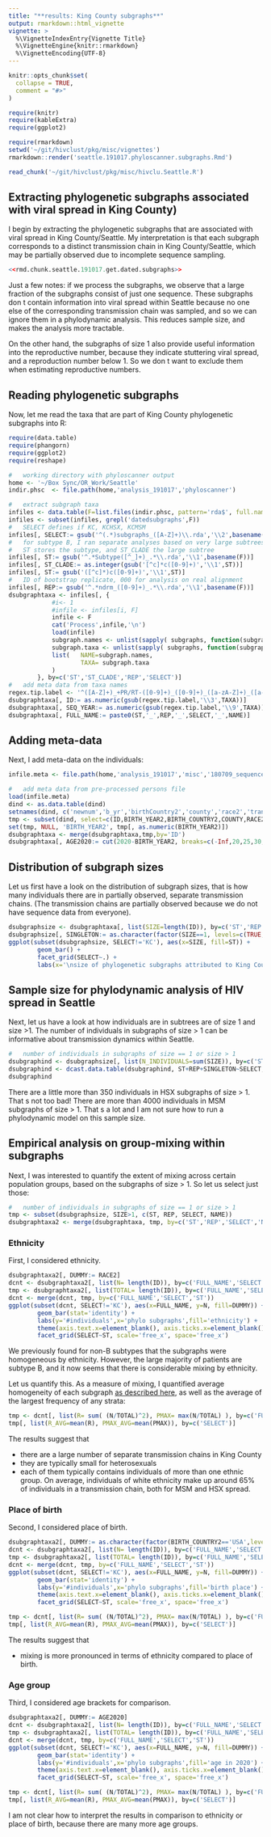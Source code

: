```yaml
---
title: "**results: King County subgraphs**"
output: rmarkdown::html_vignette
vignette: >
  %\VignetteIndexEntry{Vignette Title}
  %\VignetteEngine{knitr::rmarkdown}
  %\VignetteEncoding{UTF-8}
---
```


```r
knitr::opts_chunk$set(
  collapse = TRUE,
  comment = "#>"
)
```
```r
require(knitr)
require(kableExtra)
require(ggplot2)
```
```r
require(rmarkdown)
setwd('~/git/hivclust/pkg/misc/vignettes') 
rmarkdown::render('seattle.191017.phyloscanner.subgraphs.Rmd')
```
```r
read_chunk('~/git/hivclust/pkg/misc/hivclu.Seattle.R')		
```

## **Extracting phylogenetic subgraphs associated with viral spread in King County)**
I begin by extracting the phylogenetic subgraphs that are associated with viral
spread in King County/Seattle. My interpretation is that each subgraph
corresponds to a distinct transmission chain in King County/Seattle, which may
be partially observed due to incomplete sequence sampling. 
```r
<<rmd.chunk.seattle.191017.get.dated.subgraphs>>
```

Just a few notes: if we process the subgraphs, we observe that a large fraction
of the subgraphs consist of just one sequence. These subgraphs don t contain
information into viral spread within Seattle because no one else of the
corresponding transmission chain was sampled, and so we can ignore them in a
phylodynamic analysis. This reduces sample size, and makes the analysis more
tractable.

On the other hand, the subgraphs of size 1 also provide useful information into
the reproductive number, because they indicate stuttering viral spread, and a
reproduction number below 1. So we don t want to exclude them when estimating
reproductive numbers. 

## **Reading phylogenetic subgraphs **
Now, let me read the taxa that are part of King County phylogenetic subgraphs
into R: 
```r
require(data.table)
require(phangorn)
require(ggplot2)
require(reshape)

#	working directory with phyloscanner output		
home <- '~/Box Sync/OR_Work/Seattle'
indir.phsc	<- file.path(home,'analysis_191017','phyloscanner')

#	extract subgraph taxa	
infiles <- data.table(F=list.files(indir.phsc, pattern='rda$', full.names=TRUE, recursive=TRUE))	
infiles <- subset(infiles, grepl('datedsubgraphs',F))
#	SELECT defines if KC, KCHSX, KCMSM
infiles[, SELECT:= gsub('^(.*)subgraphs_([A-Z]+)\\.rda','\\2',basename(F))]
#	for subtype B, I ran separate analyses based on very large subtrees for comp efficiency
#	ST stores the subtype, and ST_CLADE the large subtree
infiles[, ST:= gsub('^.*Subtype([^_]+)_.*\\.rda','\\1',basename(F))]
infiles[, ST_CLADE:= as.integer(gsub('[^c]*c([0-9]+)','\\1',ST))]
infiles[, ST:= gsub('([^c]*)c([0-9]+)','\\1',ST)]
#	ID of bootstrap replicate, 000 for analysis on real alignment
infiles[, REP:= gsub('^.*ndrm_([0-9]+)_.*\\.rda','\\1',basename(F))]
dsubgraphtaxa <- infiles[, {
			#i<- 1
			#infile <- infiles[i, F]			
			infile <- F
			cat('Process',infile,'\n')
			load(infile)			
			subgraph.names <- unlist(sapply( subgraphs, function(subgraph)  rep(subgraph$subgraph.name, length(subgraph$tip.label)) ))
			subgraph.taxa <- unlist(sapply( subgraphs, function(subgraph)  subgraph$tip.label))				
			list(	NAME=subgraph.names, 
					TAXA= subgraph.taxa 
			)				
		}, by=c('ST','ST_CLADE','REP','SELECT')]	
#	add meta data from taxa names
regex.tip.label <- '^([A-Z]+)_+PR/RT-([0-9]+)_([0-9]+)_([a-zA-Z]+)_([a-zA-Z]+)_([a-zA-Z]+)_([a-zA-Z]+)_([a-zA-Z_]+)_([0-9]+)$'
dsubgraphtaxa[, ID:= as.numeric(gsub(regex.tip.label,'\\3',TAXA))]	
dsubgraphtaxa[, SEQ_YEAR:= as.numeric(gsub(regex.tip.label,'\\9',TAXA))]
dsubgraphtaxa[, FULL_NAME:= paste0(ST,'_',REP,'_',SELECT,'_',NAME)]
```

## **Adding meta-data **
Next, I add meta-data on the individuals:

```r
infile.meta <- file.path(home,'analysis_191017','misc','180709_sequence_labels.rda')

#	add meta data from pre-processed persons file	
load(infile.meta)
dind <- as.data.table(dind)	
setnames(dind, c('newnum','b_yr','birthCountry2','county','race2','transm2','Gender2'), c('ID','BIRTH_YEAR2','BIRTH_COUNTRY2','COUNTY','RACE2','TRANSM2','GENDER2'))
tmp <- subset(dind, select=c(ID,BIRTH_YEAR2,BIRTH_COUNTRY2,COUNTY,RACE2,TRANSM2,GENDER2))
set(tmp, NULL, 'BIRTH_YEAR2', tmp[, as.numeric(BIRTH_YEAR2)])
dsubgraphtaxa <- merge(dsubgraphtaxa,tmp,by='ID')
dsubgraphtaxa[, AGE2020:= cut(2020-BIRTH_YEAR2, breaks=c(-Inf,20,25,30,35,40,45,50,55,60,Inf))]
```


## **Distribution of subgraph sizes**
Let us first have a look on the distribution of subgraph sizes, that is how
many individuals there are in partially observed, separate transmission chains.
(The transmission chains are partially observed because we do not have
sequence data from everyone).

```r
dsubgraphsize <- dsubgraphtaxa[, list(SIZE=length(ID)), by=c('ST','REP','SELECT','NAME')]
dsubgraphsize[, SINGLETON:= as.character(factor(SIZE==1, levels=c(TRUE,FALSE), labels=c('subgraph size 1','subgraph size >1')))]
ggplot(subset(dsubgraphsize, SELECT!='KC'), aes(x=SIZE, fill=ST)) + 
		geom_bar() + 
		facet_grid(SELECT~.) +
		labs(x='\nsize of phylogenetic subgraphs attributed to King County/Seattle')
```

## **Sample size for phylodynamic analysis of HIV spread in Seattle **
Next, let us have a look at how individuals are in subtrees are of size 1 and
size >1. The number of individuals in subgraphs of size > 1 can be informative
about transmission dynamics within Seattle. 

```r
#	number of individuals in subgraphs of size == 1 or size > 1 
dsubgraphind <- dsubgraphsize[, list(N_INDIVIDUALS=sum(SIZE)), by=c('ST','REP','SELECT','SINGLETON')]
dsubgraphind <- dcast.data.table(dsubgraphind, ST+REP+SINGLETON~SELECT,value.var='N_INDIVIDUALS') 
dsubgraphind
```
	
There are a little more than 350 individuals in HSX subgraphs of size > 1. That
s not too bad! There are more than 4000 individuals in MSM subgraphs of size >
1. That s a lot and I am not sure how to run a phylodynamic model on this sample
   size.

## **Empirical analysis on group-mixing within subgraphs **
	
Next, I was interested to quantify the extent of mixing across certain
population groups, based on the subgraphs of size > 1. So let us select just
those:

```r
#	number of individuals in subgraphs of size == 1 or size > 1 
tmp <- subset(dsubgraphsize, SIZE>1, c(ST, REP, SELECT, NAME))
dsubgraphtaxa2 <- merge(dsubgraphtaxa, tmp, by=c('ST','REP','SELECT','NAME'))
```

### **Ethnicity **
First, I considered ethnicity.

```r
dsubgraphtaxa2[, DUMMY:= RACE2]
dcnt <- dsubgraphtaxa2[, list(N= length(ID)), by=c('FULL_NAME','SELECT','ST','DUMMY')]
tmp <- dsubgraphtaxa2[, list(TOTAL= length(ID)), by=c('FULL_NAME','SELECT','ST')]
dcnt <- merge(dcnt, tmp, by=c('FULL_NAME','SELECT','ST'))
ggplot(subset(dcnt, SELECT!='KC'), aes(x=FULL_NAME, y=N, fill=DUMMY)) +
		geom_bar(stat='identity') + 
		labs(y='#individuals',x='phylo subgraphs',fill='ethnicity') +
		theme(axis.text.x=element_blank(), axis.ticks.x=element_blank()) +
		facet_grid(SELECT~ST, scale='free_x', space='free_x')
```
We previously found for non-B subtypes that the subgraphs were homogeneous by ethnicity.
However, the large majority of patients are subtype B, and it now seems that there is considerable mixing
by ethnicity. 

Let us quantify this. As a measure of mixing, I quantified average homogeneity
of each subgraph [as described here](https://stats.stackexchange.com/questions/221332/variance-of-a-distribution-of-multi-level-categorical-data), as well as the average of the largest
frequency of any strata: 
```r
tmp <- dcnt[, list(R= sum( (N/TOTAL)^2), PMAX= max(N/TOTAL) ), by=c('FULL_NAME','SELECT','ST')]
tmp[, list(R_AVG=mean(R), PMAX_AVG=mean(PMAX)), by=c('SELECT')]
```
 
The results suggest that

* there are a large number of separate transmission chains in King County 
* they are typically small for heterosexuals
* each of them typically contains individuals of more than one ethnic group.
  On average, individuals of white ethnicity make up around 65% of individuals
  in a transmission chain, both for MSM and HSX spread.
   
### **Place of birth **
Second, I considered place of birth.

```r
dsubgraphtaxa2[, DUMMY:= as.character(factor(BIRTH_COUNTRY2=='USA',levels=c(TRUE,FALSE),labels=c('US-born','other')))]
dcnt <- dsubgraphtaxa2[, list(N= length(ID)), by=c('FULL_NAME','SELECT','ST','DUMMY')]
tmp <- dsubgraphtaxa2[, list(TOTAL= length(ID)), by=c('FULL_NAME','SELECT','ST')]
dcnt <- merge(dcnt, tmp, by=c('FULL_NAME','SELECT','ST'))
ggplot(subset(dcnt, SELECT!='KC'), aes(x=FULL_NAME, y=N, fill=DUMMY)) +
		geom_bar(stat='identity') + 
		labs(y='#individuals',x='phylo subgraphs',fill='birth place') +
		theme(axis.text.x=element_blank(), axis.ticks.x=element_blank()) +
		facet_grid(SELECT~ST, scale='free_x', space='free_x')
```

```r
tmp <- dcnt[, list(R= sum( (N/TOTAL)^2), PMAX= max(N/TOTAL) ), by=c('FULL_NAME','SELECT','ST')]
tmp[, list(R_AVG=mean(R), PMAX_AVG=mean(PMAX)), by=c('SELECT')]
```
 
The results suggest that

* mixing is more pronounced in terms of ethnicity compared to place of birth.

### **Age group **
Third, I considered age brackets for comparison.

```r
dsubgraphtaxa2[, DUMMY:= AGE2020]
dcnt <- dsubgraphtaxa2[, list(N= length(ID)), by=c('FULL_NAME','SELECT','ST','DUMMY')]
tmp <- dsubgraphtaxa2[, list(TOTAL= length(ID)), by=c('FULL_NAME','SELECT','ST')]
dcnt <- merge(dcnt, tmp, by=c('FULL_NAME','SELECT','ST'))
ggplot(subset(dcnt, SELECT!='KC'), aes(x=FULL_NAME, y=N, fill=DUMMY)) +
		geom_bar(stat='identity') + 
		labs(y='#individuals',x='phylo subgraphs',fill='age in 2020') +
		theme(axis.text.x=element_blank(), axis.ticks.x=element_blank()) +
		facet_grid(SELECT~ST, scale='free_x', space='free_x')
```

```r
tmp <- dcnt[, list(R= sum( (N/TOTAL)^2), PMAX= max(N/TOTAL) ), by=c('FULL_NAME','SELECT','ST')]
tmp[, list(R_AVG=mean(R), PMAX_AVG=mean(PMAX)), by=c('SELECT')]
```
 
I am not clear how to interpret the results in comparison to ethnicity or place
of birth, because there are many more age groups.